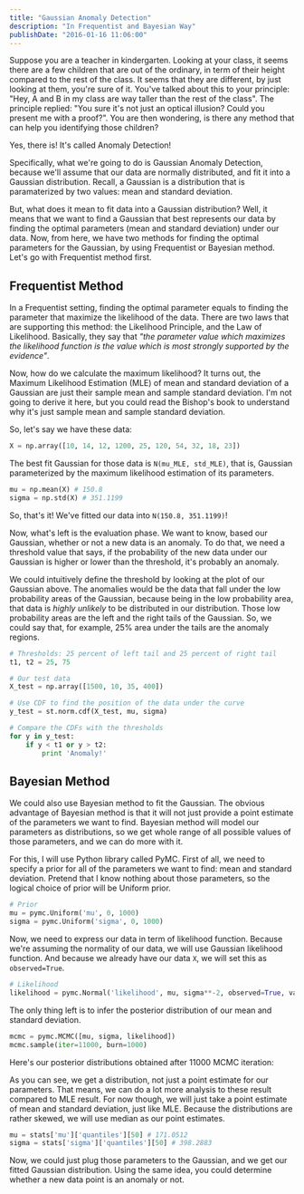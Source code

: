 ```yaml
---
title: "Gaussian Anomaly Detection"
description: "In Frequentist and Bayesian Way"
publishDate: "2016-01-16 11:06:00"
---
```



Suppose you are a teacher in kindergarten. Looking at your class, it seems there are a few children that are out of the ordinary, in term of their height compared to the rest of the class. It seems that they are different, by just looking at them, you're sure of it. You've talked about this to your principle: "Hey, A and B in my class are way taller than the rest of the class". The principle replied: "You sure it's not just an optical illusion? Could you present me with a proof?". You are then wondering, is there any method that can help you identifying those children?

Yes, there is! It's called Anomaly Detection!

Specifically, what we're going to do is Gaussian Anomaly Detection, because we'll assume that our data are normally distributed, and fit it into a Gaussian distribution. Recall, a Gaussian is a distribution that is paramaterized by two values: mean and standard deviation.

But, what does it mean to fit data into a Gaussian distribution? Well, it means that we want to find a Gaussian that best represents our data by finding the optimal parameters (mean and standard deviation) under our data. Now, from here, we have two methods for finding the optimal parameters for the Gaussian, by using Frequentist or Bayesian method. Let's go with Frequentist method first.

## Frequentist Method

In a Frequentist setting, finding the optimal parameter equals to finding the parameter that maximize the likelihood of the data. There are two laws that are supporting this method: the Likelihood Principle, and the Law of Likelihood. Basically, they say that _"the parameter value which maximizes the likelihood function is the value which is most strongly supported by the evidence"_.

Now, how do we calculate the maximum likelihood? It turns out, the Maximum Likelihood Estimation (MLE) of mean and standard deviation of a Gaussian are just their sample mean and sample standard deviation. I'm not going to derive it here, but you could read the Bishop's book to understand why it's just sample mean and sample standard deviation.

So, let's say we have these data:

```python
X = np.array([10, 14, 12, 1200, 25, 120, 54, 32, 18, 23])
```

The best fit Gaussian for those data is `N(mu_MLE, std_MLE)`, that is, Gaussian parameterized by the maximum likelihood estimation of its parameters.

```python
mu = np.mean(X) # 150.8
sigma = np.std(X) # 351.1199
```

So, that's it! We've fitted our data into `N(150.8, 351.1199)`!

<BlogImage imagePath='/img/gaussian-anomaly-detection/00.png' />

Now, what's left is the evaluation phase. We want to know, based our Gaussian, whether or not a new data is an anomaly. To do that, we need a threshold value that says, if the probability of the new data under our Gaussian is higher or lower than the threshold, it's probably an anomaly.

We could intuitively define the threshold by looking at the plot of our Gaussian above. The anomalies would be the data that fall under the low probability areas of the Gaussian, because being in the low probability area, that data is _highly unlikely_ to be distributed in our distribution. Those low probability areas are the left and the right tails of the Gaussian. So, we could say that, for example, 25% area under the tails are the anomaly regions.

```python
# Thresholds: 25 percent of left tail and 25 percent of right tail
t1, t2 = 25, 75

# Our test data
X_test = np.array([1500, 10, 35, 400])

# Use CDF to find the position of the data under the curve
y_test = st.norm.cdf(X_test, mu, sigma)

# Compare the CDFs with the thresholds
for y in y_test:
    if y < t1 or y > t2:
        print 'Anomaly!'
```

## Bayesian Method

We could also use Bayesian method to fit the Gaussian. The obvious advantage of Bayesian method is that it will not just provide a point estimate of the parameters we want to find. Bayesian method will model our parameters as distributions, so we get whole range of all possible values of those parameters, and we can do more with it.

For this, I will use Python library called PyMC. First of all, we need to specify a prior for all of the parameters we want to find: mean and standard deviation. Pretend that I know nothing about those parameters, so the logical choice of prior will be Uniform prior.

```python
# Prior
mu = pymc.Uniform('mu', 0, 1000)
sigma = pymc.Uniform('sigma', 0, 1000)
```

Now, we need to express our data in term of likelihood function. Because we're assuming the normality of our data, we will use Gaussian likelihood function. And because we already have our data `X`, we will set this as `observed=True`.

```python
# Likelihood
likelihood = pymc.Normal('likelihood', mu, sigma**-2, observed=True, value=X)
```

The only thing left is to infer the posterior distribution of our mean and standard deviation.

```python
mcmc = pymc.MCMC([mu, sigma, likelihood])
mcmc.sample(iter=11000, burn=1000)
```

Here's our posterior distributions obtained after 11000 MCMC iteration:

<BlogImage imagePath='/img/gaussian-anomaly-detection/01.png' />

As you can see, we get a distribution, not just a point estimate for our parameters. That means, we can do a lot more analysis to these result compared to MLE result. For now though, we will just take a point estimate of mean and standard deviation, just like MLE. Because the distributions are rather skewed, we will use median as our point estimates.

```python
mu = stats['mu']['quantiles'][50] # 171.0512
sigma = stats['sigma']['quantiles'][50] # 398.2883
```

Now, we could just plug those parameters to the Gaussian, and we get our fitted Gaussian distribution. Using the same idea, you could determine whether a new data point is an anomaly or not.

